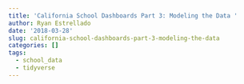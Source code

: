 ```yaml
---
title: 'California School Dashboards Part 3: Modeling the Data '
author: Ryan Estrellado
date: '2018-03-28'
slug: california-school-dashboards-part-3-modeling-the-data
categories: []
tags:
  - school_data
  - tidyverse
---
```


